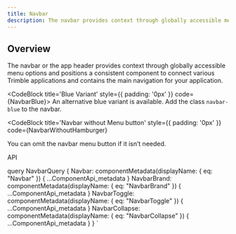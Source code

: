```yaml
---
title: Navbar
description: The navbar provides context through globally accessible menu options.
---
```



<h2 className='h1 font-weight-bold' id='Overview'>
  Overview
</h2>
<CodeBlock style={{ padding: '0px' }} code={NavbarBasic}>
  The navbar or the app header provides context through globally accessible menu options and
  positions a consistent component to connect various Trimble applications and contains the main
  navigation for your application.
</CodeBlock>

<CodeBlock title='Blue Variant' style={{ padding: '0px' }} code={NavbarBlue}>
  An alternative blue variant is available. Add the class `navbar-blue` to the navbar.
</CodeBlock>

<CodeBlock
  title='Navbar without Menu button'
  style={{ padding: '0px' }}
  code={NavbarWithoutHamburger}
>
  You can omit the navbar menu button if it isn’t needed.
</CodeBlock>

<LinkedHeading h='2' className='h1' id='navbar-api'>
  API
</LinkedHeading>

<ComponentApi metadata={props.data.Navbar} />
<ComponentApi metadata={props.data.NavbarBrand} exportedBy={props.data.Navbar} />
<ComponentApi metadata={props.data.NavbarToggle} exportedBy={props.data.Navbar} />
<ComponentApi metadata={props.data.NavbarCollapse} exportedBy={props.data.Navbar} />

  query NavbarQuery {
    Navbar: componentMetadata(displayName: { eq: "Navbar" }) {
      ...ComponentApi_metadata
    }
    NavbarBrand: componentMetadata(displayName: { eq: "NavbarBrand" }) {
      ...ComponentApi_metadata
    }
    NavbarToggle: componentMetadata(displayName: { eq: "NavbarToggle" }) {
      ...ComponentApi_metadata
    }
    NavbarCollapse: componentMetadata(displayName: { eq: "NavbarCollapse" }) {
      ...ComponentApi_metadata
    }
  }
`
